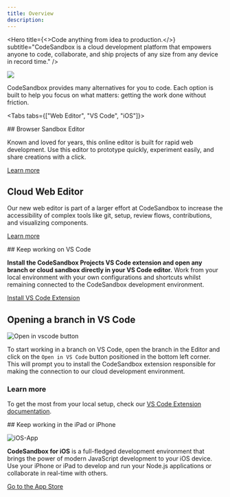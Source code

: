 ```yaml
---
title: Overview
description:
---
```



<Hero 
  title={<>Code anything from idea to production.</>}
  subtitle="CodeSandbox is a cloud development platform that empowers anyone to code, collaborate, and ship projects of any size from any device in record time."
/>

![](../images/cover-projects.jpg)

CodeSandbox provides many alternatives for you to code. Each option is built to help you focus on what matters: getting the work done without friction.

<Tabs tabs={["Web Editor", "VS Code", "iOS"]}>

<WrapContent>
## Browser Sandbox Editor

Known and loved for years, this online editor is built for rapid web development. Use this editor to prototype quickly, experiment easily, and share creations with a click.

[Learn more](/learn/sandboxes/editors)

## Cloud Web Editor

Our new web editor is part of a larger effort at CodeSandbox to increase the accessibility of complex tools like git, setup, review flows, contributions, and visualizing components.

[Learn more](/learn/repositories/editors)

</WrapContent>

<WrapContent>
## Keep working on VS Code

**Install the CodeSandbox Projects VS Code extension and open any branch or cloud sandbox directly in your VS Code editor.** Work from your local environment with your own configurations and shortcuts whilst remaining connected to the CodeSandbox development environment.

[Install VS Code Extension](https://marketplace.visualstudio.com/items?itemName=CodeSandbox-io.codesandbox-projects)

## Opening a branch in VS Code

![Open in vscode button](../images/getting-openvscode.jpg)

To start working in a branch on VS Code, open the branch in the Editor and click on the `Open in VS Code` button positioned in the bottom left corner. This will prompt you to install the CodeSandbox extension responsible for making the connection to our cloud development environment.

### Learn more

To get the most from your local setup, check our [VS Code Extension documentation](https://codesandbox.io/docs/vscode).

</WrapContent>

<WrapContent>
## Keep working in the iPad or iPhone

![iOS-App](../images/iOS-iPad.jpg)

**CodeSandbox for iOS** is a full-fledged development environment that brings the power of modern JavaScript development to your iOS device. Use your iPhone or iPad to develop and run your Node.js applications or collaborate in real-time with others.

[Go to the App Store](https://apps.apple.com/us/app/codesandbox/id1423330822)

</WrapContent>
    
</Tabs>
